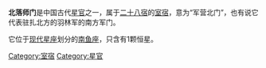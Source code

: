 '''北落师门'''是中国古代[[星官|星官]]之一，属于[[二十八宿|二十八宿]]的[[室宿|室宿]]，意为“军营北门”，也有说它代表驻扎北方的羽林军的南方军门。

它位于[[星座列表|现代星座]]划分的[[南鱼座|南鱼座]]，只含有1颗恒星。

[[Category:室宿|Category:室宿]]
[[Category:星官|Category:星官]]